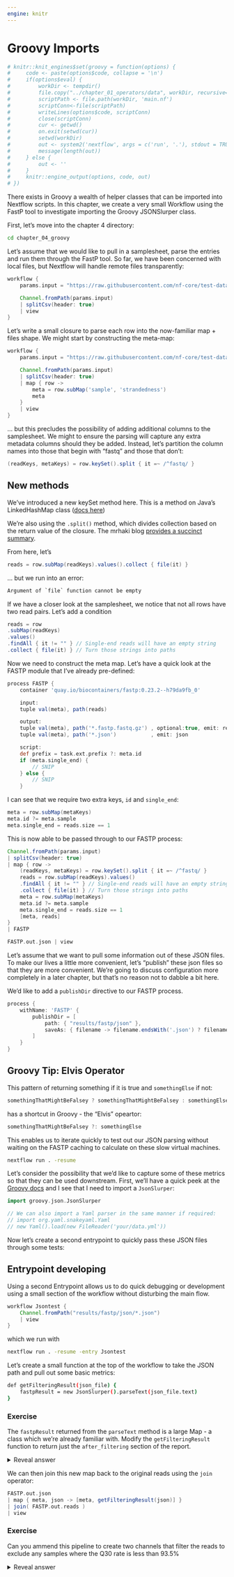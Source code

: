 ```yaml
---
engine: knitr
---
```


# Groovy Imports


```r
# knitr::knit_engines$set(groovy = function(options) {
#     code <- paste(options$code, collapse = '\n')
#     if(options$eval) {
#         workDir <- tempdir()
#         file.copy("../chapter_01_operators/data", workDir, recursive=TRUE)
#         scriptPath <- file.path(workDir, 'main.nf')
#         scriptConn<-file(scriptPath)
#         writeLines(options$code, scriptConn)
#         close(scriptConn)
#         cur <- getwd()
#         on.exit(setwd(cur))
#         setwd(workDir)
#         out <- system2('nextflow', args = c('run', '.'), stdout = TRUE)
#         message(length(out))
#     } else {
#         out <- ''
#     }
#     knitr::engine_output(options, code, out)
# })
```


There exists in Groovy a wealth of helper classes that can be imported into Nextflow scripts. In this chapter, we create a very small Workflow using the FastP tool to investigate importing the Groovy JSONSlurper class.

First, let's move into the chapter 4 directory:

```bash
cd chapter_04_groovy
```

Let's assume that we would like to pull in a samplesheet, parse the entries and run them through the FastP tool. So far, we have been concerned with local files, but Nextflow will handle remote files transparently:

```groovy
workflow {
    params.input = "https://raw.githubusercontent.com/nf-core/test-datasets/rnaseq/samplesheet/v3.4/samplesheet_test.csv"

    Channel.fromPath(params.input)
    | splitCsv(header: true)
    | view
}
```

Let's write a small closure to parse each row into the now-familiar map + files shape. We might start by constructing the meta-map:

```groovy
workflow {
    params.input = "https://raw.githubusercontent.com/nf-core/test-datasets/rnaseq/samplesheet/v3.4/samplesheet_test.csv"

    Channel.fromPath(params.input)
    | splitCsv(header: true)
    | map { row ->
        meta = row.subMap('sample', 'strandedness')
        meta
    }
    | view
}
```

... but this precludes the possibility of adding additional columns to the samplesheet. We might to ensure the parsing will capture any extra metadata columns should they be added. Instead, let's partition the column names into those that begin with "fastq" and those that don't:

```groovy
(readKeys, metaKeys) = row.keySet().split { it =~ /^fastq/ }
```

::: {.callout-note}
## New methods
We've introduced a new keySet method here. This is a method on Java's LinkedHashMap class ([docs here](https://docs.oracle.com/javase/8/docs/api/java/util/LinkedHashMap.html#keySet--))

We're also using the `.split()` method, which divides collection based on the return value of the closure. The mrhaki blog [provides a succinct summary](https://blog.mrhaki.com/2009/12/groovy-goodness-splitting-with-closures.html).
:::

From here, let's 

```groovy
reads = row.subMap(readKeys).values().collect { file(it) }
```

... but we run into an error:

```groovy
Argument of `file` function cannot be empty
```

If we have a closer look at the samplesheet, we notice that not all rows have two read pairs. Let's add a condition

```groovy
reads = row
.subMap(readKeys)
.values()
.findAll { it != "" } // Single-end reads will have an empty string
.collect { file(it) } // Turn those strings into paths
```

Now we need to construct the meta map. Let's have a quick look at the FASTP module that I've already pre-defined:


```groovy
process FASTP {
    container 'quay.io/biocontainers/fastp:0.23.2--h79da9fb_0'

    input:
    tuple val(meta), path(reads)

    output:
    tuple val(meta), path('*.fastp.fastq.gz') , optional:true, emit: reads
    tuple val(meta), path('*.json')           , emit: json

    script:
    def prefix = task.ext.prefix ?: meta.id
    if (meta.single_end) {
        // SNIP
    } else {
        // SNIP
    }
```

I can see that we require two extra keys, `id` and `single_end`:

```groovy
meta = row.subMap(metaKeys)
meta.id ?= meta.sample
meta.single_end = reads.size == 1
```

This is now able to be passed through to our FASTP process:

```groovy
Channel.fromPath(params.input)
| splitCsv(header: true)
| map { row ->
    (readKeys, metaKeys) = row.keySet().split { it =~ /^fastq/ }
    reads = row.subMap(readKeys).values()
    .findAll { it != "" } // Single-end reads will have an empty string
    .collect { file(it) } // Turn those strings into paths
    meta = row.subMap(metaKeys)
    meta.id ?= meta.sample
    meta.single_end = reads.size == 1
    [meta, reads]
}
| FASTP

FASTP.out.json | view
```

Let's assume that we want to pull some information out of these JSON files. To make our lives a little more convenient, let's "publish" these json files so that they are more convenient. We're going to discuss configuration more completely in a later chapter, but that's no reason not to dabble a bit here.

We'd like to add a `publishDir` directive to our FASTP process.

```groovy
process {
    withName: 'FASTP' {
        publishDir = [
            path: { "results/fastp/json" },
            saveAs: { filename -> filename.endsWith('.json') ? filename : null },
        ]
    }
}
```

::: {.callout-note}
## Groovy Tip: Elvis Operator
This pattern of returning something if it is true and `somethingElse` if not:

```groovy
somethingThatMightBeFalsey ? somethingThatMightBeFalsey : somethingElse
```

has a shortcut in Groovy - the "Elvis" opeartor:

```groovy
somethingThatMightBeFalsey ?: somethingElse
```
:::

This enables us to iterate quickly to test out our JSON parsing without waiting on the FASTP caching to calculate on these slow virtual machines.

```bash
nextflow run . -resume
```

Let's consider the possibility that we'd like to capture some of these metrics so that they can be used downstream. First, we'll have a quick peek at the [Groovy docs](https://groovy-lang.org/documentation.html) and I see that I need to import a `JsonSlurper`:

```groovy
import groovy.json.JsonSlurper

// We can also import a Yaml parser in the same manner if required:
// import org.yaml.snakeyaml.Yaml
// new Yaml().load(new FileReader('your/data.yml'))
```

Now let's create a second entrypoint to quickly pass these JSON files through some tests:

::: {.callout-note}
## Entrypoint developing
Using a second Entrypoint allows us to do quick debugging or development using a small section of the workflow without disturbing the main flow.
:::

```groovy
workflow Jsontest {
    Channel.fromPath("results/fastp/json/*.json")
    | view
}
```

which we run with

```bash
nextflow run . -resume -entry Jsontest
```

Let's create a small function at the top of the workflow to take the JSON path and pull out some basic metrics:

```bash
def getFilteringResult(json_file) {
    fastpResult = new JsonSlurper().parseText(json_file.text)
}
```

### Exercise

The `fastpResult` returned from the `parseText` method is a large Map - a class which we're already familiar with. Modify the `getFilteringResult` function to return just the `after_filtering` section of the report.

<details>
<summary>Reveal answer</summary>

Here is one potential solution.

```groovy
def getFilteringResult(json_file) {
    new JsonSlurper().parseText(json_file.text)
    ?.summary
    ?.after_filtering
}
```

::: {.callout-note}
## New notation: ?.
This new notation is a null-safe access operator. The `?.summary` will access the summary property if the property exists.
:::
</details>

We can then join this new map back to the original reads using the `join` operator:

```groovy
FASTP.out.json 
| map { meta, json -> [meta, getFilteringResult(json)] }
| join( FASTP.out.reads )
| view
```

### Exercise

Can you ammend this pipeline to create two channels that filter the reads to exclude any samples where the Q30 rate is less than 93.5%

<details>
<summary>Reveal answer</summary>

```groovy
FASTP.out.json 
| map { meta, json -> [meta, getFilteringResult(json)] }
| join( FASTP.out.reads )
| map { meta, fastpMap, reads -> [meta + fastpMap, reads] }
| branch { meta, reads ->
    pass: meta.q30_rate >= 0.935
    fail: true
}
| set { reads }

reads.fail | view { meta, reads -> "Failed: ${meta.id}" }
reads.pass | view { meta, reads -> "Passed: ${meta.id}" }
```


</details>

<!-- ```{groovy}
import groovy.json.JsonSlurper

include { FASTP } from './modules/local/fastp/main.nf'

def getFilteringResult(json_file) {
    new JsonSlurper().parseText(json_file.text)
    ?.summary
    ?.after_filtering
}

workflow {
    params.input = "https://raw.githubusercontent.com/nf-core/test-datasets/rnaseq/samplesheet/v3.4/samplesheet_test.csv"

    Channel.fromPath(params.input)
    | splitCsv(header: true)
    | map { row ->
        (readKeys, metaKeys) = row.keySet().split { it =~ /^fastq/ }
        reads = row.subMap(readKeys).values()
        .findAll { it != "" } // Single-end reads will have an empty string
        .collect { file(it) } // Turn those strings into paths
        meta = row.subMap(metaKeys)
        meta.id ?= meta.sample
        meta.single_end = reads.size == 1
        [meta, reads]
    }
    | FASTP

    FASTP.out.json 
    | map { meta, json -> [meta, getFilteringResult(json)] }
    | join( FASTP.out.reads )
    | map { meta, fastpMap, reads -> [meta + fastpMap, reads] }
    | branch { meta, reads ->
        pass: meta.q30_rate >= 0.935
        fail: true
    }
    | set { reads }

    reads.fail | view { meta, reads -> meta }
}
``` -->






<!-- How and when to use java.nio.files classes to make your workflows and closures more stable and resilient. Also cover Jsonslurper, org.yaml.snakeyaml.Yaml.
Use recent resolveSibling example -->
